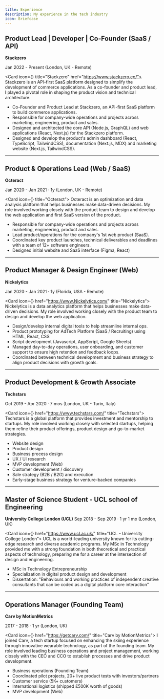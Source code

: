 ```yaml
---
title: Experience
description: My experience in the tech industry
icon: Briefcase
---
```




## Product Lead | Developer | Co-Founder (SaaS / API)
**Stackzero** 

Jan 2022 - Present
(London, UK - Remote)

  <Card icon={<BuildingIcon />}  title="Stackzero" href="https://www.stackzero.co/">
    Stackzero is an API-first SaaS platform designed to simplify the development of commerce applications. As a co-founder and product lead, I played a pivotal role in shaping the product vision and technical architecture.
  </Card>

- Co-Founder and Product Lead at Stackzero, an API-first SaaS platform to build commerce applications.
- Responsible for company-wide operations and projects across marketing, engineering, product and sales.
- Designed and architected the core API (Node.js, GraphQL) and web applications (React, Next.js) for the Stackzero platform.
- Designed and develop the product's admin dashboard (React, TypeScript, TailwindCSS), documentation (Next.js, MDX) and marketing website (Next.js, TailwindCSS).

---
## Product & Operations Lead (Web / SaaS)
**Octeract** 

Jan 2020 - Jan 2021 · 1y
(London, UK - Remote)

  <Card icon={<BuildingIcon />}  title="Octeract">
    Octeract is an optimization and data analysis platform that helps businesses make data-driven decisions. My role involved working closely with the product team to design and develop the web application and first SaaS version of the product.
  </Card>

- Responsible for company-wide operations and projects across marketing, engineering, product and sales.
- Lead product/operations for the company's 1st web product (SaaS). 
- Coordinated key product launches, technical deliverables and deadlines with a team of 12+ software engineers.
- Designed initial website and SaaS interface (Figma, React)

---

## Product Manager & Design Engineer (Web)
**Nickelytics** 

Jan 2020 - Jan 2021 · 1y
(Florida, USA - Remote)

  <Card icon={<BuildingIcon />} href="https://www.Nickelytics.com/" title="Nickelytics">
    Nickelytics is a data analytics platform that helps businesses make data-driven decisions. My role involved working closely with the product team to design and develop the web application.
  </Card>

- Design/develop internal digital tools to help streamline internal ops.
- Product prototyping for AdTech Platform (SaaS / Recruiting) using HTML, React, CSS
- Script development (Javascript, AppScript, Google Sheets)
- Managed day-to-day operations, user onboarding, and customer support to ensure high retention and feedback loops.
- Coordinated between technical development and business strategy to align product decisions with growth goals.

---

## Product Development & Growth Associate
**Techstars** 

Oct 2019 - Apr 2020 · 7 mos
(London, UK - Turin, Italy)

  <Card icon={<BuildingIcon />} href="https://www.techstars.com/" title="Techstars">
    Techstars is a global platform that provides investment and mentorship to startups. My role involved working closely with selected startups, helping them refine their product offerings, product design and go-to-market strategies.
  </Card>

- Website design
- Product design
- Business process design 
- UX / UI research
- MVP development (Web)
- Customer development / discovery
- Sale strategy (B2B / B2G) and execution
- Early-stage business strategy for venture-backed companies

---

## Master of Science Student - UCL school of Engineering
**University College London (UCL)**
Sep 2018 - Sep 2019 · 1 yr 1 mo
(London, UK)

  <Card icon={<BuildingIcon />} href="https://www.ucl.ac.uk/" title="UCL - University College London">
    UCL is a world-leading university known for its cutting-edge research and diverse academic programs. My MSc in Technology provided me with a strong foundation in both theoretical and practical aspects of technology, preparing me for a career at the intersection of design and engineering.
  </Card>

- MSc in Technology Entrepreneurship
- Specialization in digital product design and development
- Dissertation: "Behaviours and working practices of independent creative consultants that can be coded as a digital platform core interaction"


---
## Operations Manager (Founding Team)

**Carv by MotionMetrics**

2017 - 2018 · 1 yr
(London, UK)

  <Card icon={<BuildingIcon />} href="https://getcarv.com/" title="Carv by MotionMetrics">
    I joined Carv, a tech startup focused on enhancing the skiing experience through innovative wearable technology, as part of the founding team. My role involved leading business operations and project management, working closely with the CEO and CCO to establish processes and drive product development.
  </Card>


- Business operations (Founding Team)
- Coordinated pilot projects, 20+ live product tests with investors/partners
- Customer service (5K+ customers)
- International logistics (shipped £500K worth of goods)
- MVP development (Web)



